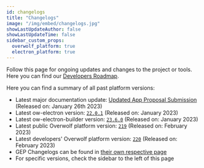 ```yaml
---
id: changelogs
title: "Changelogs"
image: "/img/embed/changelogs.jpg"
showLastUpdateAuthor: false
showLastUpdateTime: false
sidebar_custom_props:
  overwolf_platform: true
  electron_platform: true
---
```


Follow this page for ongoing updates and changes to the project or tools.
Here you can find our [Developers Roadmap](https://trello.com/b/1V10E4IB/overwolf-roadmap).

Here you can find a summary of all past platform versions:
* Latest major documentation update: [Updated App Proposal Submission](changelogs/documentation/2023/january#januray-26th-2023---updated-app-proposal-submission) (Released on: January 26th 2023)
* Latest ow-electron version: [`22.0.1`](changelogs/electron-platform/ow-electron/v22.0.1) (Released on: January 2023)
* Latest ow-electron-builder version: [`23.6.0`](changelogs/electron-platform/ow-electron-builder/v23.6.0) (Released on: January 2023)
* Latest public Overwolf platform version: [`219`](changelogs/overwolf-platform/2023/february/219) (Released on: February 2023)
* Latest developers' Overwolf platform version: [`220`](changelogs/overwolf-platform/2023/march/220) (Released on: February 2023)
* GEP Changelogs can be found in [their own respective page](changelogs/gep-changelogs)
* For specific versions, check the sidebar to the left of this page